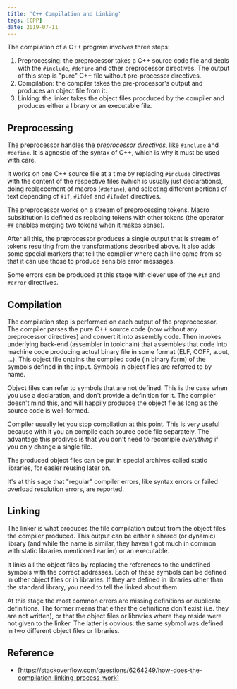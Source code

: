 ```yaml
---
title: 'C++ Compilation and Linking'
tags: [CPP]
date: 2019-07-11
---
```


The compilation of a C++ program involves three steps:

1. Preprocessing: the preprocessor takes a C++ source code file and deals with the
   `#include`, `#define` and other preprocessor directives. The output of this step is
   "pure" C++ file without pre-processor directives.
2. Compilation: the compiler takes the pre-processor's output and produces an object file
   from it.
3. Linking: the linker takes the object files procduced by the compiler and produces
   either a library or an executable file.

## Preprocessing

The preprocessor handles the _preprocessor directives_, like `#include` and `#define`. It
is agnostic of the syntax of C++, which is why it must be used with care.

It works on one C++ source file at a time by replacing `#include` directives with the
content of the respective files (which is usually just declarations), doing replaccement
of macros (`#define`), and selecting different portions of text depending of `#if`,
`#ifdef` and `#ifndef` directives.

The preprocessor works on a stream of preprocessing tokens. Macro subsititution is defined
as replacing tokens with other tokens (the operator `##` enables merging two tokens when
it makes sense).

After all this, the preprocessor produces a single output that is stream of tokens
resulting from the transformations described above. It also adds some special markers that
tell the compiler where each line came from so that it can use those to produce sensible
error messages.

Some errors can be produced at this stage with clever use of the `#if` and `#error`
directives.

## Compilation

The compilation step is performed on each output of the preprocecssor. The compiler parses
the pure C++ source code (now without any preprocessor directives) and convert it into
assembly code. Then invokes underlying back-end (assembler in toolchain) that assembles
that code into machine code producing actual binary file in some format (ELF, COFF, a.out,
...). This object file ontains the compiled code (in binary form) of the symbols defined
in the input. Symbols in object files are referred to by name.

Object files can refer to symbols that are not defined. This is the case when you use a
declaration, and don't provide a definition for it. The compiler doesn't mind this, and
will happily producce the object fle as long as the source code is well-formed.

Compiler usually let you stop compilation at this point. This is very useful because with
it you an compile each source code file separately. The advantage this prodives is that
you don't need to recomiple _everything_ if you only change a single file.

The produced object files can be put in special archives called static libraries, for
easier reusing later on.

It's at this sage that "regular" compiler errors, like syntax errors or failed overload
resolution errors, are reported.

## Linking

The linker is what produces the file compilation output from the object files the compiler
produced. This output can be either a shared (or dynamic) library (and while the name is
similar, they haven't got much in common with static libraries mentioned earlier) or an
executable.

It links all the object files by replacing the references to the undefined symbols with
the correct addresses. Each of these symbols can be defined in other object files or in
libraries. If they are defined in libraries other than the standard library, you need to
tell the linked about them.

At this stage the most common errors are missing definitions or duplicate definitions. The
former means that either the definitions don't exist (i.e. they are not written), or that
the object files or libraries where they reside were not given to the linker. The latter
is obvious: the same sybmol was defined in two different object files or libraries.

## Reference

- [https://stackoverflow.com/questions/6264249/how-does-the-compilation-linking-process-work]
